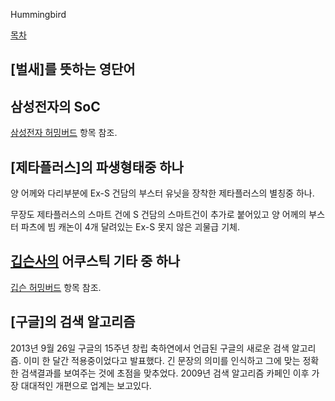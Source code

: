 Hummingbird

[[목차]]
== [벌새]를 뜻하는 영단어 ==
== 삼성전자의 SoC ==
[[삼성전자 허밍버드]] 항목 참조.

== [제타플러스]의 파생형태중 하나 ==


양 어께와 다리부분에 Ex-S 건담의 부스터 유닛을 장착한 제타플러스의 별칭중 하나.

무장도 제타플러스의 스마트 건에 S 건담의 스마트건이 추가로 붙어있고 양 어께의 부스터 파츠에 빔 캐논이 4개 달려있는 Ex-S 못지 않은 괴물급 기체. 

== [[깁슨]]사의 어쿠스틱 기타 중 하나 ==
[[깁슨 허밍버드]] 항목 참조.
== [구글]의 검색 알고리즘 ==

2013년 9월 26일 구글의 15주년 창립 축하연에서 언급된 구글의 새로운 검색 알고리즘. 이미 한 달간 적용중이었다고 발표했다. 긴 문장의 의미를 인식하고 그에 맞는 정확한 검색결과를 보여주는 것에 초점을 맞추었다. 2009년 검색 알고리즘 카페인 이후 가장 대대적인 개편으로 업계는 보고있다.

